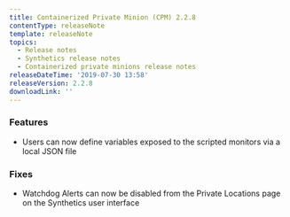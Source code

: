 ```yaml
---
title: Containerized Private Minion (CPM) 2.2.8
contentType: releaseNote
template: releaseNote
topics:
  - Release notes
  - Synthetics release notes
  - Containerized private minions release notes
releaseDateTime: '2019-07-30 13:58'
releaseVersion: 2.2.8
downloadLink: ''
---
```


### Features

* Users can now define variables exposed to the scripted monitors via a local JSON file

### Fixes

* Watchdog Alerts can now be disabled from the Private Locations page on the Synthetics user interface
